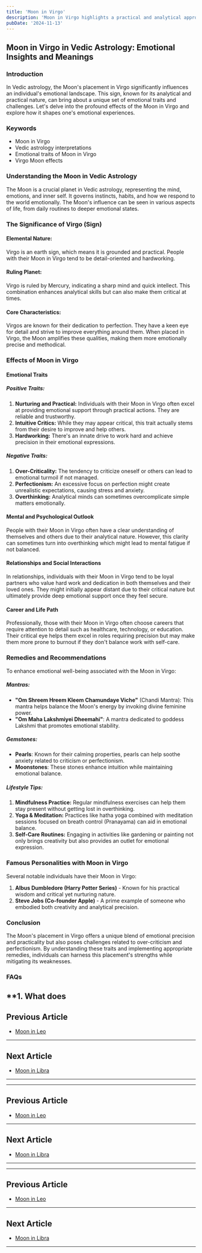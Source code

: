 ```yaml
---
title: 'Moon in Virgo'
description: 'Moon in Virgo highlights a practical and analytical approach to emotions. Individuals are detail-oriented, helpful, and strive for perfection in their surroundings in Vedic Astrology'
pubDate: '2024-11-13'
---
```


## Moon in Virgo in Vedic Astrology: Emotional Insights and Meanings

### Introduction

In Vedic astrology, the Moon's placement in Virgo significantly influences an individual's emotional landscape. This sign, known for its analytical and practical nature, can bring about a unique set of emotional traits and challenges. Let's delve into the profound effects of the Moon in Virgo and explore how it shapes one's emotional experiences.

### Keywords

- Moon in Virgo
- Vedic astrology interpretations
- Emotional traits of Moon in Virgo
- Virgo Moon effects

### Understanding the Moon in Vedic Astrology

The Moon is a crucial planet in Vedic astrology, representing the mind, emotions, and inner self. It governs instincts, habits, and how we respond to the world emotionally. The Moon's influence can be seen in various aspects of life, from daily routines to deeper emotional states.

### The Significance of Virgo (Sign)

#### Elemental Nature:
Virgo is an earth sign, which means it is grounded and practical. People with their Moon in Virgo tend to be detail-oriented and hardworking.

#### Ruling Planet:
Virgo is ruled by Mercury, indicating a sharp mind and quick intellect. This combination enhances analytical skills but can also make them critical at times.

#### Core Characteristics:
Virgos are known for their dedication to perfection. They have a keen eye for detail and strive to improve everything around them. When placed in Virgo, the Moon amplifies these qualities, making them more emotionally precise and methodical.

### Effects of Moon in Virgo

#### Emotional Traits

##### Positive Traits:
1. **Nurturing and Practical:** Individuals with their Moon in Virgo often excel at providing emotional support through practical actions. They are reliable and trustworthy.
2. **Intuitive Critics:** While they may appear critical, this trait actually stems from their desire to improve and help others.
3. **Hardworking:** There's an innate drive to work hard and achieve precision in their emotional expressions.

##### Negative Traits:
1. **Over-Criticality:** The tendency to criticize oneself or others can lead to emotional turmoil if not managed.
2. **Perfectionism:** An excessive focus on perfection might create unrealistic expectations, causing stress and anxiety.
3. **Overthinking:** Analytical minds can sometimes overcomplicate simple matters emotionally.

#### Mental and Psychological Outlook

People with their Moon in Virgo often have a clear understanding of themselves and others due to their analytical nature. However, this clarity can sometimes turn into overthinking which might lead to mental fatigue if not balanced.

#### Relationships and Social Interactions

In relationships, individuals with their Moon in Virgo tend to be loyal partners who value hard work and dedication in both themselves and their loved ones. They might initially appear distant due to their critical nature but ultimately provide deep emotional support once they feel secure.

#### Career and Life Path

Professionally, those with their Moon in Virgo often choose careers that require attention to detail such as healthcare, technology, or education. Their critical eye helps them excel in roles requiring precision but may make them more prone to burnout if they don't balance work with self-care.

### Remedies and Recommendations

To enhance emotional well-being associated with the Moon in Virgo:

##### Mantras:
- **"Om Shreem Hreem Kleem Chamundaye Viche"** (Chandi Mantra): This mantra helps balance the Moon's energy by invoking divine feminine power.
- **"Om Maha Lakshmiyei Dheemahi"**: A mantra dedicated to goddess Lakshmi that promotes emotional stability.

##### Gemstones:
- **Pearls**: Known for their calming properties, pearls can help soothe anxiety related to criticism or perfectionism.
- **Moonstones**: These stones enhance intuition while maintaining emotional balance.

##### Lifestyle Tips:
1. **Mindfulness Practice:** Regular mindfulness exercises can help them stay present without getting lost in overthinking.
2. **Yoga & Meditation:** Practices like hatha yoga combined with meditation sessions focused on breath control (Pranayama) can aid in emotional balance.
3. **Self-Care Routines:** Engaging in activities like gardening or painting not only brings creativity but also provides an outlet for emotional expression.

### Famous Personalities with Moon in Virgo

Several notable individuals have their Moon in Virgo:

1. **Albus Dumbledore (Harry Potter Series)** - Known for his practical wisdom and critical yet nurturing nature.
2. **Steve Jobs (Co-founder Apple)** - A prime example of someone who embodied both creativity and analytical precision.

### Conclusion

The Moon's placement in Virgo offers a unique blend of emotional precision and practicality but also poses challenges related to over-criticism and perfectionism. By understanding these traits and implementing appropriate remedies, individuals can harness this placement's strengths while mitigating its weaknesses.

### FAQs

**1. What does
---

## Previous Article
- [Moon in Leo](/blogs-md/0802_Moon_in_Rashi/080205_Moon_in_Leo.mdx)

---

## Next Article
- [Moon in Libra](/blogs-md/0802_Moon_in_Rashi/080207_Moon_in_Libra.mdx)

---
---

## Previous Article
- [Moon in Leo](080205_Moon_in_Leo.mdx)

---

## Next Article
- [Moon in Libra](080207_Moon_in_Libra.mdx)

---
---

## Previous Article
- [Moon in Leo](080205_Moon_in_Leo.mdx)

---

## Next Article
- [Moon in Libra](080207_Moon_in_Libra.mdx)

---
